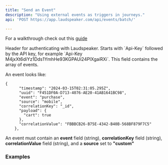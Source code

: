 ```yaml
---
title: "Send an Event"
description: "Using external events as triggers in journeys."
api: 'POST https://app.laudspeaker.com/api/events/batch/'

---
```


For a walkthrough check out this [guide](getting-started/setting-up-events)

<ParamField header="Authorization" type="string" required initialValue="Api-Key <LAUDSPEAKER_API_KEY>" placeholder="Api-Key <LAUDSPEAKER_API_KEY>">
  Header for authenticating with Laudspeaker. Starts with `Api-Key` followed by the API key, for example `Api-Key M4jxXt6diYz1Dds1YmhHe93KGPAUi24PlXgaiRXi`.
</ParamField>
<ParamField body="batch" type="Event[]" required placeholder="click">
  This field contains the array of events. 
</ParamField>

An event looks like:

```
{
      "timestamp": "2024-03-15T02:31:05.295Z",
      "uuid": "F451DF0A-D713-4076-AE20-41AB1641BC98",
      "event": "purchase",
      "source": "mobile",
      "correlationKey": "_id",
      "payload": {
        "cart": true
      },
      "correlationValue": "FBBBCB26-B75E-4342-B40B-568BF879F7C5"
    },
```

An event must contain an **event** field (string), **correlationKey** field (string), **correlationValue** field (string), and a **source** set to **"custom"**

### Examples






